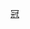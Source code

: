 {{Navbox
|name = 英冠神射手
|title = [[英格蘭足球冠軍聯賽]][[英格蘭足球冠軍聯賽#英冠盟主|神射手]]
|listclass = hlist
|basestyle = background: gold;
<!--
|group1 = 甲組聯賽
|list1 = 
-->

|group2 = 冠軍聯賽
|list2 = 
* 2005：[[纳森·埃林顿|-{zh-hans:埃林顿; zh-hk:艾寧頓;}-]]
* 2006：[[馬龍·京治|-{zh-hans:馬龍·京治; zh-hk:馬龍·京治;}-]]
* 2007：[[杰米·喬頓|喬頓]]
* 2008：[[西尔万·埃班克斯-布莱克|-{zh-hans:埃班克斯-布莱克; zh-hant:比歷克;}-]]
* 2009：[[西尔万·埃班克斯-布莱克|-{zh-hans:埃班克斯-布莱克; zh-hant:比歷克;}-]]
* 2010：[[彼得·惠廷厄姆|-{zh-hans:惠廷厄姆; zh-hk:韋定咸;}-]]
* 2011：[[丹尼·格拉咸|-{zh-hans:格雷厄姆; zh-hk:格拉咸;}-]]
* 2012：[[瑞奇·兰伯特|-{zh-hans:兰伯特; zh-hk:林拔;}-]]
* 2013：[[格連·梅利|梅利]]
* 2014：[[羅斯·麥哥馬克|-{zh-hans:麦科马克; zh-hant:麥科馬克; zh-hk:麥哥馬克;}-]]
* 2015：[[戴利·梅菲|-{zh-hans:默菲; zh-hk:梅菲;}-]]
* 2016：[[安德烈·格雷|格雷]]
* 2017：[[克里斯·伍德 (足球运动员)|-{zh-hans:伍德; zh-hk:活特;}-]]
* 2018：[[马泰伊·维德拉|-{zh-hans:维德拉; zh-hk:維達;}-]]
* 2019：[[泰穆·普基|普基]]
* 2020：[[亞歷山大·米特羅維奇|-{zh-hans:米特罗维奇;zh-hk:米度域;zh-tw:米特羅維奇;}-]]＆[[奧尼·屈堅斯|-{zh-hans:华坚斯; zh-hk:屈堅斯;zh-tw:沃特金斯}-]]
* 2021：[[伊万·托尼|-{zh-hans:托尼;zh-hk:東尼;zh-tw:托尼;}-]]
}}<noinclude>
[[Category:英格蘭足球聯賽模板|冠]]
</noinclude>